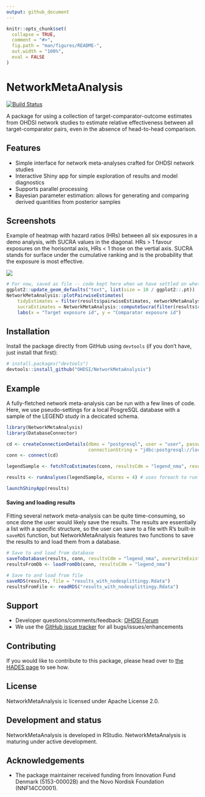 ```yaml
---
output: github_document
---
```


<!-- README.md is generated from README.Rmd. Please edit that file -->

```r
knitr::opts_chunk$set(
  collapse = TRUE,
  comment = "#>",
  fig.path = "man/figures/README-",
  out.width = "100%",
  eval = FALSE
)
```

# NetworkMetaAnalysis

<!-- badges: start -->
[![Build Status](https://travis-ci.org/OHDSI/NetworkMetaAnalysis.svg?branch=master)](https://travis-ci.org/OHDSI/NetworkMetaAnalysis)
<!-- badges: end -->

A package for using a collection of target-comparator-outcome estimates from OHDSI network studies to estimate relative effectiveness between all target-comparator pairs, even in the absence of head-to-head comparison.

## Features

- Simple interface for network meta-analyses crafted for OHDSI network studies
- Interactive Shiny app for simple exploration of results and model diagnostics
- Supports parallel processing
- Bayesian parameter estimation: allows for generating and comparing derived quantities from posterior samples

## Screenshots

Example of heatmap with hazard ratios (HRs) between all six exposures in a demo analysis, with SUCRA values in the diagonal. HRs > 1 favour exposures on the horisontal axis, HRs < 1 those on the vertial axis. SUCRA stands for surface under the cumulative ranking and is the probability that the exposure is most effective.

![](extras/heatmapPairwiseEstimates.png)
```r
# For now, saved as file -- code kept here when we have settled on whether to share data or not with package
ggplot2::update_geom_defaults("text", list(size = 10 / ggplot2::.pt))
NetworkMetaAnalysis::plotPairwiseEstimates(
	tidyEstimates = filter(results$pairwiseEstimates, networkMetaAnalysisId == 1), textSize = 10, 
	sucraEstimates = NetworkMetaAnalysis::computeSucra(filter(results$rankProbabilities, networkMetaAnalysisId == 1))) +
	labs(x = "Target exposure id", y = "Comparator exposure id")
```

## Installation

Install the package directly from GitHub using `devtools` (if you don't have, just install that first):

``` r
# install.packages("devtools")
devtools::install_github("OHDSI/NetworkMetaAnalysis")
```

## Example

A fully-fletched network meta-analysis can be run with a few lines of code. Here, we use pseudo-settings for a local PosgreSQL database with a sample of the LEGEND study in a decicated schema. 

```r
library(NetworkMetaAnalysis)
library(DatabaseConnector)

cd <- createConnectionDetails(dbms = "postgresql", user = "user", password = "password", 
							  connectionString = "jdbc:postgresql://localhost:1234/db_name")
conn <- connect(cd)

legendSample <- fetchTcoEstimates(conn, resultsCdm = "legend_nma", resultsTable = "legend_sample")

results <- runAnalyses(legendSample, nCores = 4) # uses foreach to run in parallel if nCores > 1

launchShinyApp(results)
```

#### Saving and loading results

Fitting several network meta-analysis can be quite time-consuming, so once done the user would likely save the results. The results are essentially a list with a specific structure, so the user can save to a file with R's built-in `saveRDS` function, but NetworkMetaAnalysis features two functions to save the results to and load them from a database.

```r
# Save to and load from database
saveToDatabase(results, conn, resultsCdm = "legend_nma", overwriteExistingTables = TRUE)
resultsFromDb <- loadFromDb(conn, resultsCdm = "legend_nma")

# Save to and load from file
saveRDS(results, file = "results_with_nodesplittingy.Rdata")
resultsFromFile <- readRDS("results_with_nodesplittingy.Rdata")
```

## Support

- Developer questions/comments/feedback: [OHDSI Forum](http://forums.ohdsi.org/c/developers)
- We use the [GitHub issue tracker](https://www.github.com/OHDSI/NetworkMetaAnalysis/issues) for all bugs/issues/enhancements

## Contributing

If you would like to contribute to this package, please head over to [the HADES page](https://ohdsi.github.io/Hades/contribute.html) to see how.

## License

NetworkMetaAnalysis ic licensed under Apache License 2.0.

## Development and status

NetworkMetaAnalysis is developed in RStudio. NetworkMetaAnalysis is maturing under active development.

## Acknowledgements

- The package maintainer received funding from Innovation Fund Denmark (5153-00002B) and the Novo Nordisk Foundation (NNF14CC0001).

